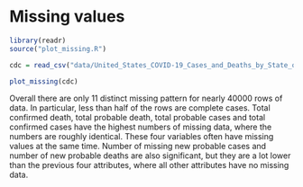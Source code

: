# Missing values
```r
library(readr)
source("plot_missing.R")
```


```r
cdc = read_csv("data/United_States_COVID-19_Cases_and_Deaths_by_State_over_Time.csv")
```

```r
plot_missing(cdc)
```

Overall there are only 11 distinct missing pattern for nearly 40000 rows of data. In particular, less than half of the rows are complete cases. Total confirmed death, total probable death, total probable cases and total confirmed cases have the highest numbers of missing data, where the numbers are roughly identical. These four variables often have missing values at the same time. Number of missing new probable cases and number of new probable deaths are also significant, but they are a lot lower than the previous four attributes, where all other attributes have no missing data.
